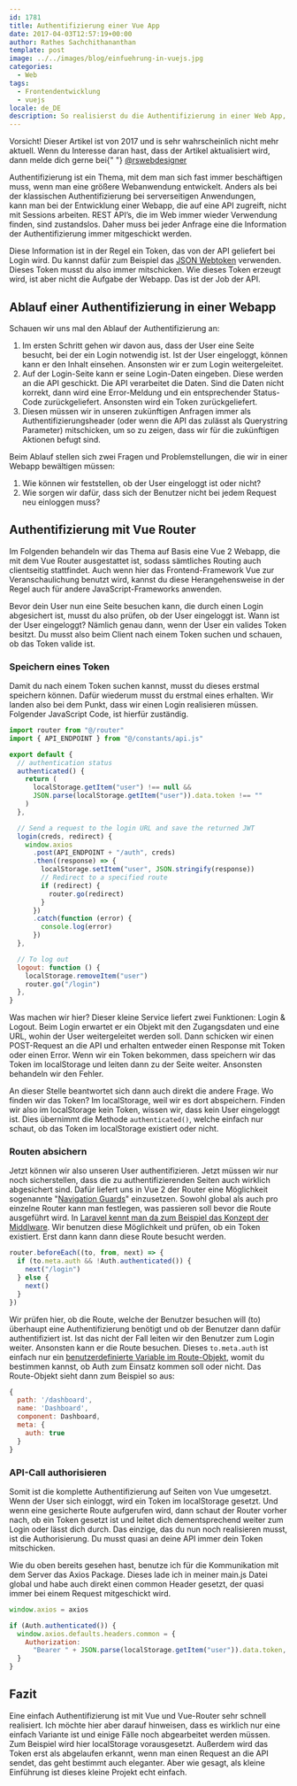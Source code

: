```yaml
---
id: 1781
title: Authentifizierung einer Vue App
date: 2017-04-03T12:57:19+00:00
author: Rathes Sachchithananthan
template: post
image: ../../images/blog/einfuehrung-in-vuejs.jpg
categories:
  - Web
tags:
  - Frontendentwicklung
  - vuejs
locale: de_DE
description: So realisierst du die Authentifizierung in einer Web App, die auf VueJS basiert.
---
```



<Note>
  Vorsicht! Dieser Artikel ist von 2017 und is sehr wahrscheinlich nicht mehr
  aktuell. Wenn du Interesse daran hast, dass der Artikel aktualisiert wird,
  dann melde dich gerne bei{" "}
  <a
    style="text-decoration: underline"
    href="https://twitter.com/rswebdesigner"
  >
    @rswebdesigner
  </a>
</Note>

Authentifizierung ist ein Thema, mit dem man sich fast immer beschäftigen muss, wenn man eine größere Webanwendung entwickelt. Anders als bei der klassischen Authentifizierung bei serverseitigen Anwendungen, kann man bei der Entwicklung einer Webapp, die auf eine API zugreift, nicht mit Sessions arbeiten. REST API’s, die im Web immer wieder Verwendung finden, sind zustandslos. Daher muss bei jeder Anfrage eine die Information der Authentifizierung immer mitgeschickt werden.

Diese Information ist in der Regel ein Token, das von der API geliefert bei Login wird. Du kannst dafür zum Beispiel das [JSON Webtoken](/blog/json-web-token) verwenden. Dieses Token musst du also immer mitschicken. Wie dieses Token erzeugt wird, ist aber nicht die Aufgabe der Webapp. Das ist der Job der API.

## Ablauf einer Authentifizierung in einer Webapp

Schauen wir uns mal den Ablauf der Authentifizierung an:

1. Im ersten Schritt gehen wir davon aus, dass der User eine Seite besucht, bei der ein Login notwendig ist. Ist der User eingeloggt, können kann er den Inhalt einsehen. Ansonsten wir er zum Login weitergeleitet.
2. Auf der Login-Seite kann er seine Login-Daten eingeben. Diese werden an die API geschickt. Die API verarbeitet die Daten. Sind die Daten nicht korrekt, dann wird eine Error-Meldung und ein entsprechender Status-Code zurückgeliefert. Ansonsten wird ein Token zurückgeliefert.
3. Diesen müssen wir in unseren zukünftigen Anfragen immer als Authentifizierungsheader (oder wenn die API das zulässt als Querystring Parameter) mitschicken, um so zu zeigen, dass wir für die zukünftigen Aktionen befugt sind.

Beim Ablauf stellen sich zwei Fragen und Problemstellungen, die wir in einer Webapp bewältigen müssen:

1. Wie können wir feststellen, ob der User eingeloggt ist oder nicht?
2. Wie sorgen wir dafür, dass sich der Benutzer nicht bei jedem Request neu einloggen muss?

## Authentifizierung mit Vue Router

Im Folgenden behandeln wir das Thema auf Basis eine Vue 2 Webapp, die mit dem Vue Router ausgestattet ist, sodass sämtliches Routing auch clientseitig stattfindet. Auch wenn hier das Frontend-Framework Vue zur Veranschaulichung benutzt wird, kannst du diese Herangehensweise in der Regel auch für andere JavaScript-Frameworks anwenden.

Bevor dein User nun eine Seite besuchen kann, die durch einen Login abgesichert ist, musst du also prüfen, ob der User eingeloggt ist. Wann ist der User eingeloggt? Nämlich genau dann, wenn der User ein valides Token besitzt. Du musst also beim Client nach einem Token suchen und schauen, ob das Token valide ist.

### Speichern eines Token

Damit du nach einem Token suchen kannst, musst du dieses erstmal speichern können. Dafür wiederum musst du erstmal eines erhalten. Wir landen also bei dem Punkt, dass wir einen Login realisieren müssen. Folgender JavaScript Code, ist hierfür zuständig.

```javascript
import router from "@/router"
import { API_ENDPOINT } from "@/constants/api.js"

export default {
  // authentication status
  authenticated() {
    return (
      localStorage.getItem("user") !== null &&
      JSON.parse(localStorage.getItem("user")).data.token !== ""
    )
  },

  // Send a request to the login URL and save the returned JWT
  login(creds, redirect) {
    window.axios
      .post(API_ENDPOINT + "/auth", creds)
      .then((response) => {
        localStorage.setItem("user", JSON.stringify(response))
        // Redirect to a specified route
        if (redirect) {
          router.go(redirect)
        }
      })
      .catch(function (error) {
        console.log(error)
      })
  },

  // To log out
  logout: function () {
    localStorage.removeItem("user")
    router.go("/login")
  },
}
```

Was machen wir hier? Dieser kleine Service liefert zwei Funktionen: Login & Logout. Beim Login erwartet er ein Objekt mit den Zugangsdaten und eine URL, wohin der User weitergeleitet werden soll. Dann schicken wir einen POST-Request an die API und erhalten entweder einen Response mit Token oder einen Error. Wenn wir ein Token bekommen, dass speichern wir das Token im localStorage und leiten dann zu der Seite weiter. Ansonsten behandeln wir den Fehler.

An dieser Stelle beantwortet sich dann auch direkt die andere Frage. Wo finden wir das Token? Im localStorage, weil wir es dort abspeichern. Finden wir also im localStorage kein Token, wissen wir, dass kein User eingeloggt ist. Dies übernimmt die Methode `authenticated()`, welche einfach nur schaut, ob das Token im localStorage existiert oder nicht.

### Routen absichern

Jetzt können wir also unseren User authentifizieren. Jetzt müssen wir nur noch sicherstellen, dass die zu authentifizierenden Seiten auch wirklich abgesichert sind. Dafür liefert uns in Vue 2 der Router eine Möglichkeit sogenannte "[Navigation Guards](https://router.vuejs.org/en/advanced/navigation-guards.html)" einzusetzen. Sowohl global als auch pro einzelne Router kann man festlegen, was passieren soll bevor die Route ausgeführt wird. In [Laravel kennt man da zum Beispiel das Konzept der Middlware](https://laravel.com/docs/middleware). Wir benutzen diese Möglichkeit und prüfen, ob ein Token existiert. Erst dann kann dann diese Route besucht werden.

```javascript
router.beforeEach((to, from, next) => {
  if (to.meta.auth && !Auth.authenticated()) {
    next("/login")
  } else {
    next()
  }
})
```

Wir prüfen hier, ob die Route, welche der Benutzer besuchen will (to) überhaupt eine Authentifizierung benötigt und ob der Benutzer dann dafür authentifiziert ist. Ist das nicht der Fall leiten wir den Benutzer zum Login weiter. Ansonsten kann er die Route besuchen. Dieses `to.meta.auth` ist einfach nur ein [benutzerdefinierte Variable im Route-Objekt](https://router.vuejs.org/en/advanced/meta.html), womit du bestimmen kannst, ob Auth zum Einsatz kommen soll oder nicht. Das Route-Objekt sieht dann zum Beispiel so aus:

```javascript
{
  path: '/dashboard',
  name: 'Dashboard',
  component: Dashboard,
  meta: {
    auth: true
  }
}
```

### API-Call authorisieren

Somit ist die komplette Authentifizierung auf Seiten von Vue umgesetzt. Wenn der User sich einloggt, wird ein Token im localStorage gesetzt. Und wenn eine gesicherte Route aufgerufen wird, dann schaut der Router vorher nach, ob ein Token gesetzt ist und leitet dich dementsprechend weiter zum Login oder lässt dich durch. Das einzige, das du nun noch realisieren musst, ist die Authorisierung. Du musst quasi an deine API immer dein Token mitschicken.

Wie du oben bereits gesehen hast, benutze ich für die Kommunikation mit dem Server das Axios Package. Dieses lade ich in meiner main.js Datei global und habe auch direkt einen common Header gesetzt, der quasi immer bei einem Request mitgeschickt wird.

```javascript
window.axios = axios

if (Auth.authenticated()) {
  window.axios.defaults.headers.common = {
    Authorization:
      "Bearer " + JSON.parse(localStorage.getItem("user")).data.token,
  }
}
```

## Fazit

Eine einfach Authentifizierung ist mit Vue und Vue-Router sehr schnell realisiert. Ich möchte hier aber darauf hinweisen, dass es wirklich nur eine einfach Variante ist und einige Fälle noch abgearbeitet werden müssen. Zum Beispiel wird hier localStorage vorausgesetzt. Außerdem wird das Token erst als abgelaufen erkannt, wenn man einen Request an die API sendet, das geht bestimmt auch eleganter. Aber wie gesagt, als kleine Einführung ist dieses kleine Projekt echt einfach.
